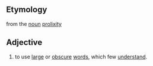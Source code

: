==Etymology==
from the [[noun]] [[prolixity]]

==Adjective== 

#to use [[large]] or [[obscure]] [[words]], which few [[understand]].